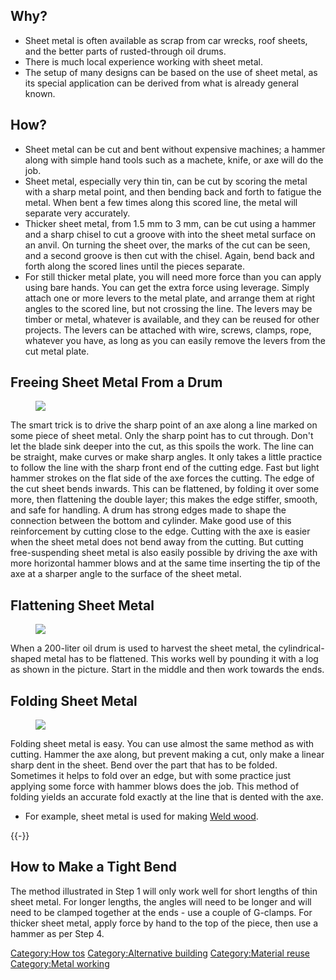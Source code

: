 {{Offline content bundle}}
{{copyedit}}

==Why?==

*Sheet metal is often available as scrap from car wrecks, roof sheets, and the better parts of rusted-through oil drums. 
*There is much local experience working with sheet metal.
*The setup of many designs can be based on the use of sheet metal, as its special application can be derived from what is already general known.

==How?==

*Sheet metal can be cut and bent without expensive machines; a hammer along with simple hand tools such as a machete, knife, or axe will do the job.  
*Sheet metal, especially very thin tin, can be cut by scoring the metal with a sharp metal point, and then bending back and forth to fatigue the metal. When bent a few times along this scored line, the metal will separate very accurately.
* Thicker sheet metal, from 1.5 mm to 3 mm, can be cut using a hammer and a sharp chisel to cut a groove with into the sheet metal surface on an anvil. On turning the sheet over, the marks of the cut can be seen, and a second groove is then cut with the chisel. Again, bend back and forth along the scored lines until the pieces separate. 
* For still thicker metal plate, you will need more force than you can apply using bare hands. You can get the extra force using leverage. Simply attach one or more levers to the metal plate, and arrange them at right angles to the scored line, but not crossing the line. The levers may be timber or metal, whatever is available, and they can be reused for other projects. The levers can be attached with wire, screws, clamps, rope, whatever you have, as long as you can easily remove the levers from the cut metal plate.

==Freeing Sheet Metal From a Drum==
[[Image: PlaatSnijden205x183.gif|right|frame|]]

The smart trick is to drive the sharp point of an axe along a line marked on some piece of sheet metal. Only the sharp point has to cut through. Don't let the blade sink deeper into the cut, as this spoils the work. The line can be straight, make curves or make sharp angles. It only takes a little practice to follow the line with the sharp front end of the cutting edge. Fast but light hammer strokes on the flat side of the axe forces the cutting. The edge of the cut sheet bends inwards. This can be flattened, by folding it over some more, then flattening the double layer; this makes the edge stiffer, smooth, and safe for handling. A drum has strong edges made to shape the connection between the bottom and cylinder. Make good use of this reinforcement by cutting close to the edge. Cutting with the axe is easier when the sheet metal does not bend away from the cutting. But cutting free-suspending sheet metal is also easily possible by driving the axe with more horizontal hammer blows and at the same time inserting the tip of the axe at a sharper angle to the surface of the sheet metal.

==Flattening Sheet Metal==
[[Image: PlaatVlakslaan205x183.gif|right|frame|]]

When a 200-liter oil drum is used to harvest the sheet metal, the cylindrical-shaped metal has to be flattened. This works well by pounding it with a log as shown in the picture. Start in the middle and then work towards the ends.

==Folding Sheet Metal==
[[Image: PlaatVouwen205x183.gif|right|frame|]]

Folding sheet metal is easy. You can use almost the same method as with cutting. Hammer the axe along, but prevent making a cut, only make a linear sharp dent in the sheet. Bend over the part that has to be folded. Sometimes it helps to fold over an edge, but with some practice just applying some force with hammer blows does the job. This method of folding yields an accurate fold exactly at the line that is dented with the axe.
* For example, sheet metal is used for making [[Weld wood]].

{{-}}

== How to Make a Tight Bend ==

{{Gallery
|title=Making a Tight Bend in Metal
|Image:Bending metal sheet step 1.PNG|Bending metal sheet with a vice step #1
|Image:Bending metal sheet step 2.PNG|Bending metal sheet with a vice step #2
|Image:Bending metal sheet hamer.PNG|Bending metal sheet with hammer
|Image:Bending metal sheet clamp.PNG|Bending metal sheet using a clamp
}}

The method illustrated in Step 1 will only work well for short lengths of thin sheet metal.  For longer lengths, the angles  will need to be longer and will need to be clamped together at the ends - use a couple of G-clamps. For thicker sheet metal, apply force by hand to the top of the piece, then use a hammer as per Step 4.


{{Demotechpage}}

[[Category:How tos]]
[[Category:Alternative building]]
[[Category:Material reuse]]
[[Category:Metal working]]